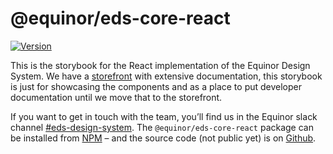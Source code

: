
<Meta title="Articles/Intro" />

# @equinor/eds-core-react 

[![Version](https://img.shields.io/npm/v/@equinor/eds-core-react)](https://www.npmjs.com/package/@equinor/eds-core-react)

<Typography variant="ingress">This is the storybook for the React implementation of the Equinor Design System. We have a <a href="https://eds.equinor.com/">storefront</a> with extensive documentation, this storybook is just for showcasing the components and as a place to put developer documentation until we move that to the storefront.</Typography>

If you want to get in touch with the team, you’ll find us in the Equinor slack channel [#eds-design-system](https://equinor.slack.com/archives/CJT20H1B9). The `@equinor/eds-core-react` package can be installed from [NPM](https://equinor.slack.com/archives/CJT20H1B9) – and the source code (not public yet) is on [Github](https://github.com/equinor/design-system).
